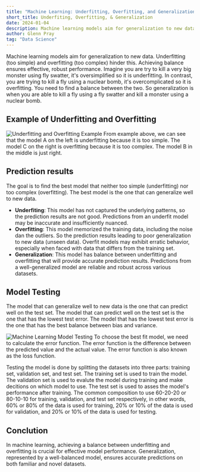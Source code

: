 ```yaml
---
title: "Machine Learning: Underfitting, Overfitting, and Generalization"
short_title: Underfiting, Overfitting, & Generalization
date: 2024-01-04
description: Machine learning models aim for generalization to new data. Underfitting (too simple) and overfitting (too complex) hinder this. Achieving balance ensures effective, robust performance.
author: Glenn Pray
tag: "Data Science"
---
```

Machine learning models aim for generalization to new data. Underfitting (too simple) and overfitting (too complex) hinder this. Achieving balance ensures effective, robust performance. Imagine you are try to kill a very big monster using fly swatter, it's oversimplified so it is underfitting. In contrast, you are trying to kill a fly using a nuclear bomb, it's overcomplicated so it is overfitting. You need to find a balance between the two. So generalization is when you are able to kill a fly using a fly swatter and kill a monster using a nuclear bomb.

## Example of Underfitting and Overfitting
![Underfitting and Overfitting Example](/images/blog/underfitting-general-overfitting.png)
From example above, we can see that the model A on the left is underfitting because it is too simple. The model C on the right is overfitting because it is too complex. The model B in the middle is just right.

## Prediction results
The goal is to find the best model that neither too simple (underfitting) nor too complex (overfitting). The best model is the one that can generalize well to new data. 
- **Underfiting**: This model has not captured the underlying patterns, so the prediction results are not good. Predictions from an underfit model may be inaccurate and insufficiently nuanced.
- **Overfitting**: This model memorized the training data, including the noise dan the outliers. So the prediction results leading to poor generalization to new data (unseen data). Overfit models may exhibit erratic behavior, especially when faced with data that differs from the training set.
- **Generalization**: This model has balance between underfitting and overfitting that will provide accurate prediction results. Predictions from a well-generalized model are reliable and robust across various datasets.

## Model Testing
The model that can generalize well to new data is the one that can predict well on the test set. The model that can predict well on the test set is the one that has the lowest test error. The model that has the lowest test error is the one that has the best balance between bias and variance.

![Machine Learning Model Testing](/images/blog/model-testing.png)
To choose the best fit model, we need to calculate the error function. The error function is the difference between the predicted value and the actual value. The error function is also known as the loss function.

Testing the model is done by splitting the datasets into three parts: training set, validation set, and test set. The training set is used to train the model. The validation set is used to evalute the model during training and make decitions on which model to use. The test set is used to asses the model's performance after training. The common composition to use 60-20-20 or 80-10-10 for training, validation, and test set respectively, in other words, 60% or 80% of the data is used for training, 20% or 10% of the data is used for validation, and 20% or 10% of the data is used for testing.

## Conclution
In machine learning, achieving a balance between underfitting and overfitting is crucial for effective model performance. Generalization, represented by a well-balanced model, ensures accurate predictions on both familiar and novel datasets.